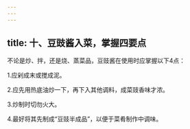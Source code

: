 ```yaml
---
---
---
```

title: 十、豆豉酱入菜，掌握四要点
---




不论是炒、拌，还是烧、蒸菜品，豆豉酱在使用时应掌握以下4点：

1.应剁成末或搅成泥。

2.应先用热底油炒一下，再下入其他调料，成菜豉香味才浓。

3.炒制时切勿火大。

4.最好将其先制成“豆豉半成品”，以便于菜肴制作中调味。
